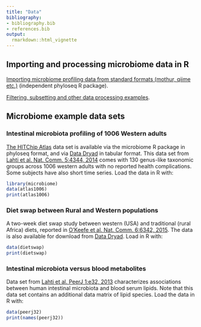 ```yaml
---
title: "Data"
bibliography: 
- bibliography.bib
- references.bib
output: 
  rmarkdown::html_vignette
---
```

<!--
  %\VignetteEngine{knitr::rmarkdown}
  %\VignetteIndexEntry{microbiome tutorial - data}
  %\usepackage[utf8]{inputenc}
  %\VignetteEncoding{UTF-8}  
-->


## Importing and processing microbiome data in R

[Importing microbiome profiling data from standard formats (mothur, qiime etc.)](http://joey711.github.io/phyloseq/import-data) (independent phyloseq R package).

[Filtering, subsetting and other data processing examples](Preprocessing.html).


## Microbiome example data sets

### Intestinal microbiota profiling of 1006 Western adults

[The HITChip Atlas](Atlas.html) data set is available via the microbiome R package in phyloseq format, and via [Data Dryad](http://doi.org/10.5061/dryad.pk75d) in tabular format. This data set from [Lahti et al. Nat. Comm. 5:4344, 2014](http://www.nature.com/ncomms/2014/140708/ncomms5344/full/ncomms5344.html) comes with 130 genus-like taxonomic groups across 1006 western adults with no reported health complications. Some subjects have also short time series. Load the data in R with:

```r
library(microbiome)
data(atlas1006) 
print(atlas1006)
```


### Diet swap between Rural and Western populations

A two-week diet swap study between western (USA) and traditional
(rural Africa) diets, reported in [O'Keefe et al. Nat. Comm. 6:6342,
2015](http://dx.doi.org/10.1038/ncomms7342). The data is also
available for download from [Data
Dryad](http://dx.doi.org/10.5061/dryad.1mn1n). Load in R with:

```r
data(dietswap)
print(dietswap)
```


### Intestinal microbiota versus blood metabolites

Data set from [Lahti et al. PeerJ 1:e32,
2013](https://peerj.com/articles/32/) characterizes associations
between human intestinal microbiota and blood serum lipids. Note that
this data set contains an additional data matrix of lipid
species. Load the data in R with:

```r
data(peerj32)
print(names(peerj32))
```


